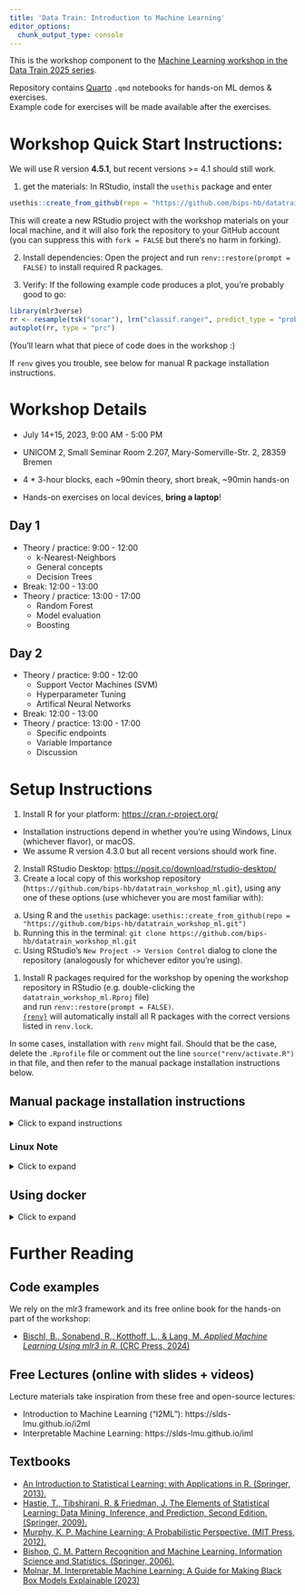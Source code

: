```yaml
---
title: 'Data Train: Introduction to Machine Learning'
editor_options:
  chunk_output_type: console
---
```


This is the workshop component to the [Machine Learning workshop in the Data Train
2025 series](https://www.bremen-research.de/data-train/courses/course-details?event_id=114).

Repository contains [Quarto](https://quarto.org/) `.qmd` notebooks for hands-on ML demos & exercises.  
Example code for exercises will be made available after the exercises.

# Workshop Quick Start Instructions:

We will use R version **4.5.1**, but recent versions >= 4.1 should still work.

1. get the materials: In RStudio, install the `usethis` package and enter

```r
usethis::create_from_github(repo = "https://github.com/bips-hb/datatrain_workshop_ml.git")
```

This will create a new RStudio project with the workshop materials on your local machine, and it will also fork the repository to your GitHub account (you can suppress this with `fork = FALSE` but there's no harm in forking).  

2. Install dependencies: Open the project and run `renv::restore(prompt = FALSE)` to install required R packages.


3. Verify: If the following example code produces a plot, you're probably good to go:

```r
library(mlr3verse)
rr <- resample(tsk("sonar"), lrn("classif.ranger", predict_type = "prob"), rsmp("bootstrap", repeats = 5))
autoplot(rr, type = "prc")
```

(You'll learn what that piece of code does in the workshop :)

If `renv` gives you trouble, see below for manual R package installation instructions.

# Workshop Details

- July 14+15, 2023, 9:00 AM - 5:00 PM
- UNICOM 2, Small Seminar Room 2.207, Mary-Somerville-Str. 2, 28359 Bremen

- 4 * 3-hour blocks, each ~90min theory, short break, ~90min hands-on
- Hands-on exercises on local devices, **bring a laptop**!

## Day 1

- Theory / practice: 9:00 - 12:00
  - k-Nearest-Neighbors
  - General concepts
  - Decision Trees
- Break: 12:00 - 13:00
- Theory / practice: 13:00 - 17:00
  - Random Forest
  - Model evaluation
  - Boosting

## Day 2

- Theory / practice: 9:00 - 12:00
  - Support Vector Machines (SVM)
  - Hyperparameter Tuning
  - Artifical Neural Networks
- Break: 12:00 - 13:00
- Theory / practice: 13:00 - 17:00
  - Specific endpoints
  - Variable Importance
  - Discussion

# Setup Instructions

1. Install R for your platform: <https://cran.r-project.org/>
  - Installation instructions depend in whether you're using Windows, Linux (whichever flavor), or macOS.
  - We assume R version 4.3.0 but all recent versions should work fine.
2. Install RStudio Desktop: <https://posit.co/download/rstudio-desktop/>
3. Create a local copy of this workshop repository (`https://github.com/bips-hb/datatrain_workshop_ml.git`), 
    using any one of these options (use whichever you are most familiar with):
  a) Using R and the `usethis` package: `usethis::create_from_github(repo = "https://github.com/bips-hb/datatrain_workshop_ml.git")`
  b) Running this in the terminal: `git clone https://github.com/bips-hb/datatrain_workshop_ml.git`
  c) Using RStudio's `New Project -> Version Control` dialog to clone the repository (analogously for whichever editor you're using). 

1. Install R packages required for the workshop by opening the workshop repository in RStudio (e.g. double-clicking the `datatrain_workshop_ml.Rproj` file)  
and run `renv::restore(prompt = FALSE)`.  
[`{renv}`](https://rstudio.github.io/renv/) will automatically install all R packages with the correct versions listed in `renv.lock`.

In some cases, installation with `renv` might fail.
Should that be the case, delete the `.Rprofile` file or comment out the line `source("renv/activate.R")` in that file, and then refer to the manual package installation instructions below.

## Manual package installation instructions 

<details>
<summary>Click to expand instructions</summary>

You should only need to install all packages manually if you were not able to use `renv` to install them automatically. 
(Or if you're trying to get this code to run in a different environment than this repository)

I recommend using [`{pak}`](https://pak.r-lib.org/dev/index.html) for installation, which will try to automatically install system dependencies on Linux (see next note) if possible:


```r
packages <- c(
  # Data
  "palmerpenguins", "mlr3data",
  # Learner backends
  "ranger", "xgboost", "kknn", "rpart", "e1071", "randomForest",
  "mlr3verse", # installs "mlr3", "mlr3learners", "mlr3viz", "mlr3tuning" ...
  "precrec", # ROC plots via mlr3, not auto-installed with mlr3viz
  "apcluster", "DiceKriging",
  # Viz / interpretability
  "rpart.plot", "iml", # "vip", "pdp",
  # Plotting / infrastructure, goodies
  "rmarkdown", "ggplot2", "patchwork", "usethis", "dplyr", "purrr", "ragg"
)

# Installing pak for faster package installation
install.packages("pak")

# Install packages if not available already
pak::pak(packages)
```


</details>

### Linux Note

<details>
<summary>Click to expand</summary>

If you're working on a Linux distribution such as Ubuntu (or something Ubuntu-based),
you may have to install some system packages with `sudo apt-get install ...` beforehand.
To get the system requirements needed, you can use the `{remotes}` package like so:

```r
install.packages("remotes")

# Get system requirements for Ubuntu 20.04 (the package names likely won't differ between releases)
pkg_reqs <- sapply(packages, function(x) {
  remotes::system_requirements("ubuntu-22.04", package = x)
})

cat(paste("sudo", sort(unique(unlist(pkg_reqs))), collapse = "\n"))
```

Which will output the required `apt-get install` lines you can run to install everything.  
For Ubunt 22.04, it would look like this, which you can run in the terminal of your choice:

```sh
sudo apt-get install -y git
sudo apt-get install -y libcurl4-openssl-dev
sudo apt-get install -y libfontconfig1-dev
sudo apt-get install -y libfreetype6-dev
sudo apt-get install -y libfribidi-dev
sudo apt-get install -y libgit2-dev
sudo apt-get install -y libglpk-dev
sudo apt-get install -y libgmp3-dev
sudo apt-get install -y libharfbuzz-dev
sudo apt-get install -y libicu-dev
sudo apt-get install -y libjpeg-dev
sudo apt-get install -y libpng-dev
sudo apt-get install -y libssl-dev
sudo apt-get install -y libtiff-dev
sudo apt-get install -y libxml2-dev
sudo apt-get install -y make
sudo apt-get install -y pandoc
sudo apt-get install -y zlib1g-dev
```

</details>

## Using docker

<details>
<summary>Click to expand</summary>

If the installation instructions above fail for some reason, you can try using [Docker](https://docs.docker.com/get-started/overview/) as a sort of last resort.
You can find out how to install it at <https://docs.docker.com/engine/install/>.
For some more information specifically in the context of R, you can skim <https://solutions.posit.co/envs-pkgs/environments/docker/>, and for the popular set of images available from the `rocker` project, see <https://rocker-project.org/images/>.

The included [`Dockerfile`](Dockerfile) will create an image will the required packages and dependencies all installed, and afterwards it launches an RStudio server instance you cann access via your browser.

Build the image with this command:

```sh
docker build -t self/mlworkshop:1.0 .
```

On an arm64 Mac (with an M1 or M2 processor), you will need to run the following instead:

```sh
docker build --platform linux/amd64 -t self/mlworkshop:1.0 .
```

Building the image will take a few minutes, but at least you won't have compilation issues.

Afterwards you can run the image with this command, which will make the workshop materials in the current directory (`$(pwd)`) available at the home directory where the RStudio instance will start at (`/home/rstudio/`). It also sets the port where the server will be available to you in the browser (the `8787` on the left side of the `:`, do not change the right side!), and it disables password authentication for simplicity.

```sh
docker run \
  -v "$(pwd):/home/rstudio/" \
  -p 8787:8787 \
  -e DISABLE_AUTH=true \
  self/mlworkshop:1.0
```

Once it's running, visit <http://localhost:8787> in your browser and you should be greeted by an RStudio window.
This repository is set up such that it tries to detect whether you're running inside a Docker container and will not load `renv` in that case, as that would only make things more complicated.

</details>

# Further Reading

## Code examples

We rely on the mlr3 framework and its free online book for the hands-on part of the workshop:

- [Bischl, B., Sonabend, R., Kotthoff, L., & Lang, M. *Applied Machine Learning Using mlr3 in R*. (CRC Press, 2024)](https://mlr3book.mlr-org.com)

## Free Lectures (online with slides + videos)

Lecture materials take inspiration from these free and open-source lectures:

- Introduction to Machine Learning ("I2ML"): https://slds-lmu.github.io/i2ml
- Interpretable Machine Learning: https://slds-lmu.github.io/iml

## Textbooks

- [An Introduction to Statistical Learning: with Applications in R. (Springer, 2013).](https://www.statlearning.com/)
- [Hastie, T., Tibshirani, R. & Friedman, J. The Elements of Statistical Learning: Data Mining, Inference, and Prediction, Second Edition. (Springer, 2009).](https://web.stanford.edu/~hastie/ElemStatLearn/)
- [Murphy, K. P. Machine Learning: A Probabilistic Perspective. (MIT Press, 2012).](https://probml.github.io/pml-book/)
- [Bishop, C. M. Pattern Recognition and Machine Learning. Information Science and Statistics. (Springer, 2006).](https://link.springer.com/book/9780387310732)
- [Molnar, M. Interpretable Machine Learning: A Guide for Making Black Box Models Explainable (2023)](https://christophm.github.io/interpretable-ml-book/)
